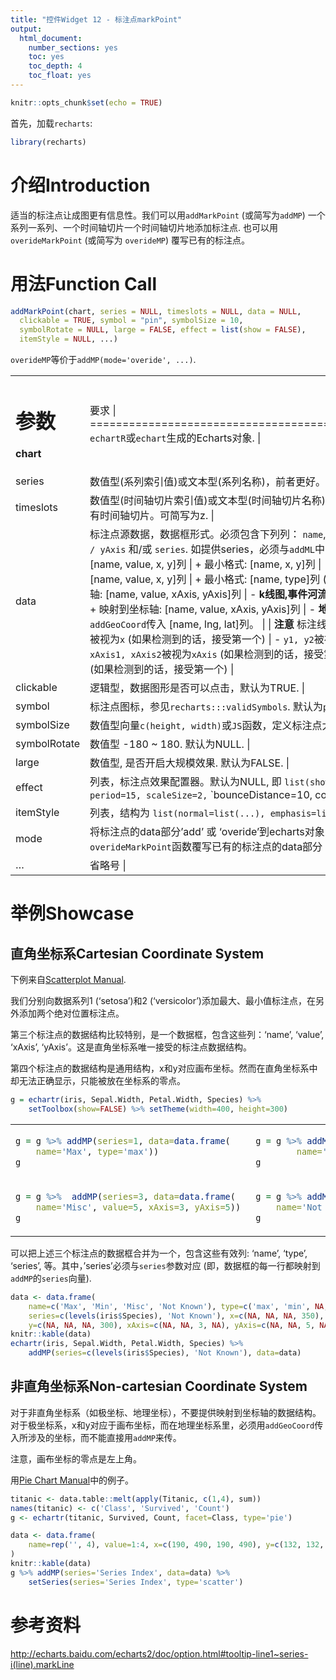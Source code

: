 ```yaml
---
title: "控件Widget 12 - 标注点markPoint"
output: 
  html_document: 
    number_sections: yes
    toc: yes
    toc_depth: 4
    toc_float: yes
---
```


```r
knitr::opts_chunk$set(echo = TRUE)
```

首先，加载`recharts`:
```r
library(recharts)
```

# 介绍Introduction

适当的标注点让成图更有信息性。我们可以用`addMarkPoint` (或简写为`addMP`) 一个系列一系列、一个时间轴切片一个时间轴切片地添加标注点. 也可以用`overideMarkPoint` (或简写为 `overideMP`) 覆写已有的标注点。

# 用法Function Call

```r
addMarkPoint(chart, series = NULL, timeslots = NULL, data = NULL,
  clickable = TRUE, symbol = "pin", symbolSize = 10,
  symbolRotate = NULL, large = FALSE, effect = list(show = FALSE),
  itemStyle = NULL, ...)
```

`overideMP`等价于`addMP(mode='overide', ...)`.

+-------------+----------------------------------------------------------------+
|  参数       |  要求                                            |
+=============+================================================================+
| **chart**   | `echartR`或`echart`生成的Echarts对象.  |
+-------------+----------------------------------------------------------------+
| series      | 数值型(系列索引值)或文本型(系列名称)，前者更好。如设为NULL，则作用于所有系列。 |
+-------------+----------------------------------------------------------------+
| timeslots   | 数值型(时间轴切片索引值)或文本型(时间轴切片名称)，前者更好。如设为NULL，则作用于所有时间轴切片。可简写为z. |
+-------------+----------------------------------------------------------------+
| data        | 标注点源数据，数据框形式。必须包含下列列： `name`, 和/或 `value / type` 和/或 `x / xAxis, y / yAxis` 和/或 `series`. 如提供series，必须与`addML`中的`series`参数相对应。 |
|             |      |
|             | - **通用**:  |
|             |     + 通用格式: [name, value, x, y]列 |
|             |     + 最小格式: [name, x, y]列  |
|             | - **散点图、线图、柱图**: |
|             |     + 基本格式: [name, value, x, y]列 |
|             |     + 最小格式: [name, type]列 (type只能是'max', 'min') |
|             |     + 映射到坐标轴: [name, value, xAxis, yAxis]列  |
|             | - **k线图,事件河流图**: |
|             |     + 基本格式: [name, value, x, y]列 |
|             |     + 映射到坐标轴: [name, value, xAxis, yAxis]列 |
|             | - **地图**:  |
|             |     + [name, value]列. 可以单独通过`addGeoCoord`传入 [name, lng, lat]列。 |
|             |             |
|             | **注意** 标注线数据集兼容于`addMarkPoint`. |
|             |             |
|             | - `x1, x2`被视为`x` (如果检测到的话，接受第一个) |
|             | - `y1, y2`被视为`y` (如果检测到的话，接受第一个) |
|             | - `xAxis1, xAxis2`被视为`xAxis` (如果检测到的话，接受第一个) |
|             | - `yAxis1, yAxis2`被视为`yAxis` (如果检测到的话，接受第一个) |
+-------------+----------------------------------------------------------------+
| clickable   | 逻辑型，数据图形是否可以点击，默认为TRUE. |
+-------------+----------------------------------------------------------------+
| symbol      | 标注点图标，参见`recharts:::validSymbols`. 默认为`pin`. |
+-------------+----------------------------------------------------------------+
| symbolSize  | 数值型向量`c(height, width)`或`JS`函数，定义标注点大小，默认为10. |
+-------------+----------------------------------------------------------------+
| symbolRotate| 数值型 -180 ~ 180. 默认为NULL. |
+-------------+----------------------------------------------------------------+
| large       | 数值型, 是否开启大规模效果. 默认为FALSE.  |
+-------------+----------------------------------------------------------------+
| effect      | 列表，标注点效果配置器。默认为NULL, 即 `list(show=FALSE, type='scale',` `loop=TRUE, period=15, scaleSize=2,` `bounceDistance=10, color=NULL, shadowColor=NULL, shadowBlur=0)` |
+-------------+----------------------------------------------------------------+
| itemStyle   | 列表，结构为 `list(normal=list(...), emphasis=list(...))`. 默认为NULL. |
+-------------+----------------------------------------------------------------+
| mode        | 将标注点的data部分'add' 或 'overide'到echarts对象. 默认为'add'. 也可以直接用 `overideMarkPoint`函数覆写已有的标注点的data部分 |
+-------------+----------------------------------------------------------------+
| ...         | 省略号 |
+-------------+----------------------------------------------------------------+

# 举例Showcase

## 直角坐标系Cartesian Coordinate System

下例来自[Scatterplot Manual](Basic_Plots_01_Scatterplot.html). 

我们分别向数据系列1 ('setosa')和2 ('versicolor')添加最大、最小值标注点，在另外添加两个绝对位置标注点。

第三个标注点的数据结构比较特别，是一个数据框，包含这些列：'name', 'value', 'xAxis', 'yAxis'。这是直角坐标系唯一接受的标注点数据结构。

第四个标注点的数据结构是通用结构，x和y对应画布坐标。然而在直角坐标系中却无法正确显示，只能被放在坐标系的零点。

```r
g = echartr(iris, Sepal.Width, Petal.Width, Species) %>% 
    setToolbox(show=FALSE) %>% setTheme(width=400, height=300)
```

<table>
<tr><td>
```r
g = g %>% addMP(series=1, data=data.frame(
    name='Max', type='max'))
g
```
</td><td>
```r
g = g %>% addMP(series=2, data=data.frame(
        name='Min', type='min')) 
g
```
</td></tr>
<tr><td>
```r
g = g %>%  addMP(series=3, data=data.frame(
    name='Misc', value=5, xAxis=3, yAxis=5)) 
g
```
</td><td>
```r
g = g %>% addMP(series='Not Known', data=data.frame(
    name='Not Known', value=2, x=350, y=300))
g
```
</td></tr>
</table>

可以把上述三个标注点的数据框合并为一个，包含这些有效列: 'name', 'type', 'series', 等。其中，'series'必须与`series`参数对应 (即，数据框的每一行都映射到 `addMP`的`series`向量).

```r
data <- data.frame(
    name=c('Max', 'Min', 'Misc', 'Not Known'), type=c('max', 'min', NA, NA),
    series=c(levels(iris$Species), 'Not Known'), x=c(NA, NA, NA, 350),
    y=c(NA, NA, NA, 300), xAxis=c(NA, NA, 3, NA), yAxis=c(NA, NA, 5, NA))
knitr::kable(data)
echartr(iris, Sepal.Width, Petal.Width, Species) %>%
    addMP(series=c(levels(iris$Species), 'Not Known'), data=data)
```


## 非直角坐标系Non-cartesian Coordinate System

对于非直角坐标系（如极坐标、地理坐标），不要提供映射到坐标轴的数据结构。对于极坐标系，x和y对应于画布坐标，而在地理坐标系里，必须用`addGeoCoord`传入所涉及的坐标，而不能直接用`addMP`来传。

注意，画布坐标的零点是左上角。

用[Pie Chart Manual](Basic_Plot2_11_Pie.html)中的例子。

```r
titanic <- data.table::melt(apply(Titanic, c(1,4), sum))
names(titanic) <- c('Class', 'Survived', 'Count')
g <- echartr(titanic, Survived, Count, facet=Class, type='pie') 
```

```r
data <- data.frame(
    name=rep('', 4), value=1:4, x=c(190, 490, 190, 490), y=c(132, 132, 348, 348)
)
knitr::kable(data)
g %>% addMP(series='Series Index', data=data) %>% 
    setSeries(series='Series Index', type='scatter')
```

# 参考资料

<http://echarts.baidu.com/echarts2/doc/option.html#tooltip-line1~series-i(line).markLine>
